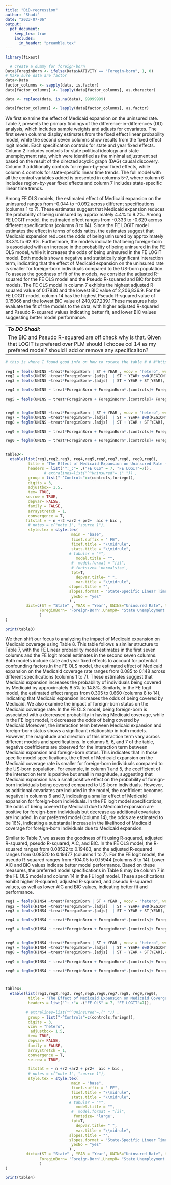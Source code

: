```yaml
---
title: "DiD-regression"
author: "Shadi"
date: "2023-07-06"
output:
  pdf_document:
    keep_tex: true
    includes:
      in_header: "preamble.tex"
---
```



```r
library(fixest)

```

```r

  # create a dummy for foreign-born
Data$ForeginBorn <- ifelse(Data$NATIVITY == "Foregin-born", 1, 0)
# Make sure data are factor
data<-Data
factor_columns <- sapply(data, is.factor)
data[factor_columns] <- lapply(data[factor_columns], as.character)

data <- replace(data, is.na(data), 99999999)

data[factor_columns] <- lapply(data[factor_columns], as.factor)


```

  We first examine the effect of Medicaid expansion on the uninsured rate. Table 7, presents the primary findings of the difference-in-differences (DD) analysis, which includes sample weights and adjusts for covariates. The first seven columns display estimates from the fixed effect linear probability model, while the second seven columns show results from the fixed effect logit model. Each specification controls for state and year fixed effects. Column 2 includes controls for state political ideology and state unemployment rate, which were identified as the minimal adjustment set based on the result of the directed acyclic graph (DAG) causal discovery. Column 3 additionally controls for region-by-year fixed effects, while column 4 controls for state-specific linear time trends. The full model with all the control variables added is presented in columns 5-7, where column 6 includes region-by-year fixed effects and column 7 includes state-specific linear time trends.

Among FE OLS models, the estimated effect of Medicaid expansion on the uninsured ranges from -0.044 to -0.092 across different specifications (columns 1 to 7). These estimates suggest that Medicaid expansion reduces the probability of being uninsured by approximately 4.4% to 9.2%. Among FE LOGIT model, the estimated effect ranges from -0.333 to -0.629 across different specifications (columns 8 to 14). Since the FE LOGIT model estimates the effect in terms of odds ratios, the estimates suggest that Medicaid expansion reduces the odds of being uninsured by approximately 33.3% to 62.9%. Furthermore, the models indicate that being foreign-born is associated with an increase in the probability of being uninsured in the FE OLS model, while it increases the odds of being uninsured in the FE LOGIT model. Both models show a negative and statistically significant interaction term, indicating that the effect of Medicaid expansion on the uninsured rate is smaller for foreign-born individuals compared to the US-born population. To assess the goodness of fit of the models, we consider the adjusted R-squared for the FE OLS model and the Pseudo R-squared and BIC for both models. The FE OLS model in column 7 exhibits the highest adjusted R-squared value of 0.17830 and the lowest BIC value of 2,206,836.9. For the FE LOGIT model, column 14 has the highest Pseudo R-squared value of 0.15066 and the lowest BIC value of 240,927,239.1.These measures help evaluate the fit of the models to the data, with higher adjusted R-squared and Pseudo R-squared values indicating better fit, and lower BIC values suggesting better model performance.





----------------------------------------------------------------------------------------------------------------------------------------------------
***To DO Shadi:***

The BIC and Pseudo R-squared are off check why is that. Given that LOGIT is prefered over PLM should I choose col 14 as my prefered model? 
should I add or remove any specificaiton?

----------------------------------------------------------------------------------------------------------------------------------------------------
 

\blandscape

```r

# this is where I found good info on how to rotate the table # # #"https://stackoverflow.com/questions/25849814/rstudio-rmarkdown-both-portrait-and-landscape-layout-in-a-single-pdf

reg1 = feols(UNINS ~treat*ForeginBorn | ST + YEAR , vcov = "hetero", weights = ~PWGTP, data = data) # state and year fixed effect
reg2 = feols(UNINS ~treat*ForeginBorn+.[adjs]  | ST + YEAR+ sw0(REGION^YEAR) , vcov = "hetero", weights = ~PWGTP, data = data) # state and year fixed effect
reg3 = feols(UNINS ~treat*ForeginBorn+.[adjs]  | ST + YEAR + ST[YEAR], vcov = "hetero", weights = ~PWGTP, data = data) # state and year fixed effect

reg4 = feols(UNINS ~ treat*ForeginBorn + ForeginBorn*.[controls]+ ForeginBorn*.[foriegn]| ST + YEAR +sw0(REGION^YEAR), vcov = "hetero", weights = ~PWGTP, data = data) # state and year fixed effect

reg5 = feols(UNINS ~ treat*ForeginBorn + ForeginBorn*.[controls]+ ForeginBorn*.[foriegn] | ST + YEAR + ST[YEAR], vcov = "hetero", weights = ~PWGTP, data = data) # state and year fixed effect


reg6 = feglm(UNINS ~treat*ForeginBorn | ST + YEAR , vcov = "hetero", weights = ~PWGTP, data = data, family = 'logit') # state and year fixed effect
reg7 = feglm(UNINS ~treat*ForeginBorn+.[adjs]  | ST + YEAR+ sw0(REGION^YEAR) , vcov = "hetero", weights = ~PWGTP, data = data, family = 'logit') # state and year fixed effect
reg8 = feglm(UNINS ~treat*ForeginBorn+.[adjs]  | ST + YEAR + ST[YEAR], vcov = "hetero", weights = ~PWGTP, data = data, family = 'logit') # state and year fixed effect

reg9 = feglm(UNINS ~ treat*ForeginBorn + ForeginBorn*.[controls]+ ForeginBorn*.[foriegn]| ST + YEAR +sw0(REGION^YEAR), vcov = "hetero", weights = ~PWGTP, data = data, family = 'logit') # state and year fixed effect

reg0 = feglm(UNINS ~ treat*ForeginBorn + ForeginBorn*.[controls]+ ForeginBorn*.[foriegn] | ST + YEAR + ST[YEAR], vcov = "hetero", weights = ~PWGTP, data = data, family = 'logit') # state and year fixed effect


table3<-
  etable(list(reg1,reg2,reg3, reg4,reg5,reg6,reg7,reg8, reg9,reg0), 
          title = "The Effect of Medicaid Expansion on Uninsured Rate (Difference-in-Differences Estimation)",
          headers = list("^:_:"= .("FE OLS" = 7, "FE LOGIT"=7)),
                 # extralines=list("^^Uninsured"=.(" ")) ,
          group = list("-^Controls"=c(controls,foriegn)),
          digits = 3,
          adjustbox= 1.5,
          tex= TRUE,
         se.row = TRUE, 
          depvar= FALSE,
          family = FALSE,
          arraystretch = 1,
          convergence = T,
         fitstat = ~ n +r2 +ar2 + pr2+  aic + bic ,
          # notes = c("note 1", "source 1"),
          style.tex = style.tex(
                             main = "base",
                             fixef.suffix = " FE",
                             fixef.title = "\\midrule",
                             stats.title = "\\midrule",
                            # tabular = "*",
                               model.title = "",
                             #  model.format = "[i]",
                             # fontsize= 'normalsize', 
                             tpt=T,
                               depvar.title= " ",
                               var.title = "\\midrule",
                            slopes.title = "",
                            slopes.format = "State-Specific Linear Time Trends",
                             yesNo = "yes"
                            ) ,
         dict=c(ST = "State" , YEAR = "Year", UNINS="Uninsured Rate", treat='Medicaid Expansion',
               ForeginBorn= 'Foreign-Born',UnempR= "State Unemployment Rate", ADA="State Political Ideology", REGION="Region"
               )
)

print(table3)


```

\elandscape


We then shift our focus to analyzing the impact of Medicaid expansion on Medicaid coverage using Table 8. This table follows a similar structure to Table 7, with the FE Linear probability  model estimates in the first seven columns and the FE logit model estimates in the second seven columns. Both models include state and year fixed effects to account for potential confounding factors.In the FE OLS model, the estimated effect of Medicaid expansion on the Medicaid coverage rate ranges from 0.085 to 0.148 across different specifications (columns 1 to 7). These estimates suggest that Medicaid expansion increases the probability of individuals being covered by Medicaid by approximately 8.5% to 14.8%. Similarly, in the FE logit model, the estimated effect ranges from 0.305 to 0.660 (columns 8 to 14), indicating that Medicaid expansion increases the odds of being covered by Medicaid. We also examine the impact of foreign-born status on the Medicaid coverage rate. In the FE OLS model, being foreign-born is associated with a  decreased probability in having Medicaid coverage, while in the FE logit model, it decreases the odds of being covered by Medicaid.Moreover, the interaction term between Medicaid expansion and foreign-born status shows a significant relationship in both models. However, the magnitude and direction of this interaction term vary across different models and specifications. In columns 5, 6, and 7 of the table, negative coefficients are observed for the interaction term between Medicaid expansion and foreign-born status. This indicates that in those specific model specifications, the effect of Medicaid expansion on the Medicaid coverage rate is smaller for foreign-born individuals compared to the US-born population. For example, in column 1 and 5, the coefficient of the interaction term is positive but small in magnitude, suggesting that Medicaid expansion has a small positive effect on the probability of foreign-born individuals being covered compared to US-born individuals. However, as additional covariates are included in the model, the coefficient becomes negative in columns 6 and 7, indicating a smaller effect of Medicaid expansion for foreign-born individuals.
In the FE logit model specifications, the odds of being covered by Medicaid due to Medicaid expansion are positive for foreign-born individuals but decrease as additional covariates are included. In our preferred model (column 14), the odds are estimated to be 16%, indicating a substantial increase in the likelihood of Medicaid coverage for foreign-born individuals due to Medicaid expansion.


Similar to Table 7, we assess the goodness of fit using R-squared, adjusted R-squared, pseudo R-squared, AIC, and BIC. In the FE OLS model, the R-squared ranges from 0.08522 to 0.19483, and the adjusted R-squared ranges from 0.08520 to 0.19477 (columns 1 to 7). For the FE logit model, the pseudo R-squared ranges from -104.05 to 0.15944 (columns 8 to 14). Lower AIC and BIC values indicate better model performance. Based on these measures, the preferred model specifications in Table 8 may be column 7 in the FE OLS model and column 14 in the FE logit model. These specifications exhibit higher R-squared, adjusted R-squared, and pseudo R-squared values, as well as lower AIC and BIC values, indicating better fit and performance.


```{=tex}
\blandscape
```
```r


reg1 = feols(HINS4 ~treat*ForeginBorn | ST + YEAR , vcov = "hetero", weights = ~PWGTP, data = data) # state and year fixed effect
reg2 = feols(HINS4 ~treat*ForeginBorn+.[adjs]  | ST + YEAR+ sw0(REGION^YEAR) , vcov = "hetero", weights = ~PWGTP, data = data) # state and year fixed effect
reg3 = feols(HINS4 ~treat*ForeginBorn+.[adjs]  | ST + YEAR + ST[YEAR], vcov = "hetero", weights = ~PWGTP, data = data) # state and year fixed effect

reg4 = feols(HINS4 ~ treat*ForeginBorn + ForeginBorn*.[controls]+ ForeginBorn*.[foriegn]| ST + YEAR +sw0(REGION^YEAR), vcov = "hetero", weights = ~PWGTP, data = data) # state and year fixed effect

reg5 = feols(HINS4 ~ treat*ForeginBorn + ForeginBorn*.[controls]+ ForeginBorn*.[foriegn] | ST + YEAR + ST[YEAR], vcov = "hetero", weights = ~PWGTP, data = data) # state and year fixed effect


reg6 = feglm(HINS4 ~treat*ForeginBorn | ST + YEAR , vcov = "hetero", weights = ~PWGTP, data = data, family = 'logit') # state and year fixed effect
reg7 = feglm(HINS4 ~treat*ForeginBorn+.[adjs]  | ST + YEAR+ sw0(REGION^YEAR) , vcov = "hetero", weights = ~PWGTP, data = data, family = 'logit') # state and year fixed effect
reg8 = feglm(HINS4 ~treat*ForeginBorn+.[adjs]  | ST + YEAR + ST[YEAR],vcov = "hetero", weights = ~PWGTP, data = data, family = 'logit') # state and year fixed effect

reg9 = feglm(HINS4 ~ treat*ForeginBorn + ForeginBorn*.[controls]+ ForeginBorn*.[foriegn]| ST + YEAR +sw0(REGION^YEAR), cluster = ~ST, weights = ~PWGTP, data = data, family = 'logit') # state and year fixed effect

reg0 = feglm(HINS4 ~ treat*ForeginBorn + ForeginBorn*.[controls]+ ForeginBorn*.[foriegn] | ST + YEAR + ST[YEAR], vcov = "hetero", weights = ~PWGTP, data = data, family = 'logit') # state and year fixed effect



table4<-
  etable(list(reg1,reg2,reg3, reg4,reg5,reg6,reg7,reg8, reg9,reg0), 
          title = "The Effect of Medicaid Expansion on Medicaid Covergare Rate (Difference-in-Differences Estimation)",
          headers = list("^:_:"= .("FE OLS" = 7, "FE LOGIT"=7)),
         
         # extralines=list("^^Uninsured"=.(" ")) ,
          group = list("-^Controls"=c(controls,foriegn)),
          digits = 3,
          vcov = "hetero",
           adjustbox= 1.5,
          tex= TRUE,
          depvar= FALSE,
          family = FALSE,
          arraystretch = 1,
          convergence = T,
          se.row = TRUE, 

          fitstat = ~ n +r2 +ar2 + pr2+  aic + bic ,
          # notes = c("note 1", "source 1"),
          style.tex = style.tex(
                             main = "base",
                             fixef.suffix = " FE",
                             fixef.title = "\\midrule",
                             stats.title = "\\midrule",
                            # tabular = "*",
                               model.title = "",
                             #  model.format = "[i]",
                              fontsize= 'large', 
                             tpt=T,
                               depvar.title= " ",
                               var.title = "\\midrule",
                            slopes.title = "",
                            slopes.format = "State-Specific Linear Time Trends",
                             yesNo = "yes"
                            ) ,
         dict=c(ST = "State" , YEAR = "Year", UNINS="Uninsured Rate", treat='Medicaid Expansion',
               ForeginBorn= 'Foreign-Born',UnempR= "State Unemployment Rate", ADA="State Political Ideology", REGION="Region"
               )
)

print(table4)



```

\elandscape

